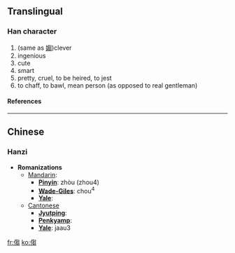 ==Translingual==
===Han character===
{{Han char|rad=人|as=10|sn=12|four=|canj=人心山山 (OPUU)}}
# (same as [[媰]])clever
# ingenious
# cute
# smart
# pretty, cruel, to be heired, to jest
# to chaff, to bawl, mean person (as opposed to real gentleman)
====References====
{{Han ref|kx=0112.100|hdz=10204.060|uh=3473|ud=13427}}
----

==Chinese==
===Hanzi===


* '''Romanizations'''
** [[Mandarin]]:
*** '''[[Pinyin]]''': zhòu (zhou4)
*** '''[[Wade-Giles]]''': chou<sup>4</sup>
*** '''[[Yale]]''': 
**[[Cantonese]]
***'''[[Jyutping]]''':
***'''[[Penkyamp]]''': 
***'''[[Yale]]''': jaau3




[[fr:㑳]]
[[ko:㑳]]